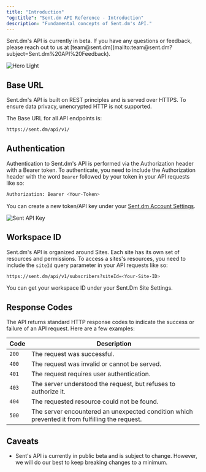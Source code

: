 ```yaml
---
title: "Introduction"
"og:title": "Sent.dm API Reference - Introduction"
description: "Fundamental concepts of Sent.dm's API."
---
```


<Info>
  Sent.dm's API is currently in beta. If you have any questions or feedback,
  please reach out to us at
  [team@sent.dm](mailto:team@sent.dm?subject=Sent.dm%20API%20Feedback).
</Info>

<img
  className="block dark:hidden"
  src="/images/thumbnail.png"
  alt="Hero Light"
/>

## Base URL

Sent.dm's API is built on REST principles and is served over HTTPS. To ensure data privacy, unencrypted HTTP is not supported.

The Base URL for all API endpoints is:

```bash Terminal
https://sent.dm/api/v1/
```

## Authentication

Authentication to Sent.dm's API is performed via the Authorization header with a Bearer token. To authenticate, you need to include the Authorization header with the word `Bearer` followed by your token in your API requests like so:

```bash Terminal
Authorization: Bearer <Your-Token>
```

You can create a new token/API key under your [Sent.dm Account Settings](https://app.sent.dm/site/[<siteId>]/settings/api-keys).

<Frame>
  <img src="/images/apiKey.png" alt="Sent API Key" />
</Frame>

## Workspace ID

Sent.dm's API is organized around Sites. Each site has its own set of resources and permissions. To access a sites's resources, you need to include the `siteId` query parameter in your API requests like so:

```bash Terminal
https://sent.dm/api/v1/subscribers?siteId=<Your-Site-ID>
```

You can get your workspace ID under your Sent.Dm Site Settings.

## Response Codes

The API returns standard HTTP response codes to indicate the success or failure of an API request. Here are a few examples:

| Code  | Description                                                                                    |
| ----- | ---------------------------------------------------------------------------------------------- |
| `200` | The request was successful.                                                                    |
| `400` | The request was invalid or cannot be served.                                                   |
| `401` | The request requires user authentication.                                                      |
| `403` | The server understood the request, but refuses to authorize it.                                |
| `404` | The requested resource could not be found.                                                     |                                                                         |
| `500` | The server encountered an unexpected condition which prevented it from fulfilling the request. |

## Caveats

- Sent's API is currently in public beta and is subject to change. However, we will do our best to keep breaking changes to a minimum.